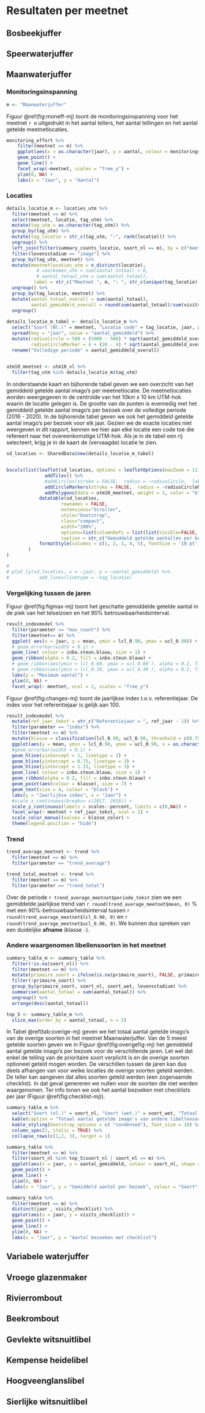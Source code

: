 # Resultaten per meetnet

## Bosbeekjuffer




## Speerwaterjuffer

## Maanwaterjuffer

### Monitoringsinspanning

```r
m <- "Maanwaterjuffer"
```

Figuur \@ref(fig:moneff-mj) toont de monitoringsinspanning voor het meetnet `r m` uitgedrukt in het aantal tellers, het aantal tellingen en het aantal getelde meetnetlocaties.

```r

monitoring_effort %>%
    filter(meetnet == m) %>%
    ggplot(aes(x = as.character(jaar), y = aantal, colour = monitoringsinspanning, group = monitoringsinspanning)) +
    geom_point() +
    geom_line() +
    facet_wrap(~meetnet, scales = "free_y") +
    ylim(0, NA) +
    labs(x = "Jaar", y = "Aantal")
```

### Locaties

```r

details_locatie_m <- locaties_utm %>%
  filter(meetnet == m) %>%
  select(meetnet, locatie, tag_utm) %>%
  mutate(tag_utm = as.character(tag_utm)) %>%
  group_by(tag_utm) %>%
  mutate(tag_locatie = str_c(tag_utm, "-", rank(locatie))) %>%
  ungroup() %>%
  left_join(filter(summary_counts_locatie, soort_nl == m), by = c("meetnet", "locatie")) %>%
  filter(levensstadium == "imago") %>%
  group_by(tag_utm, meetnet) %>%
  mutate(meetnetlocaties_utm = n_distinct(locatie),
           # voorkomen_utm = sum(aantal_totaal) > 0,
           # aantal_totaal_utm = sum(aantal_totaal),
          label = str_c("Meetnet ", m, ": ", str_c(unique(tag_locatie), collapse = ", "))) %>%
  ungroup() %>%
  group_by(tag_locatie, meetnet) %>%
  mutate(aantal_totaal_overall = sum(aantal_totaal),
         aantal_gemiddeld_overall = round(sum(aantal_totaal)/sum(visits), 1)) %>%
  ungroup()
  
details_locatie_m_tabel <- details_locatie_m %>%
  select("Soort (Nl.)" = meetnet, "Locatie code" = tag_locatie, jaar, aantal_gemiddeld, aantal_gemiddeld_overall, label) %>%
  spread(key = "jaar", value = "aantal_gemiddeld") %>%
  mutate(radiusCircle = 500 + (5000 - 500) * sqrt(aantal_gemiddeld_overall)/max(sqrt(aantal_gemiddeld_overall)) ,
         radiusCircleMarker = 4 + (20 - 4) * sqrt(aantal_gemiddeld_overall)/max(sqrt(aantal_gemiddeld_overall))) %>%
  rename("Volledige periode" = aantal_gemiddeld_overall)
  

utm10_meetnet <- utm10_vl %>%
  filter(tag_utm %in% details_locatie_m$tag_utm)
```

In onderstaande kaart en bijhorende tabel geven we een overzicht van het gemiddeld getelde aantal imago's per meetnetlocatie. De meetnetlocaties worden weergegeven in de centroïde van het 10km x 10 km UTM-hok waarin de locatie gelegen is. De grootte van de punten is evenredig met het gemiddeld getelde aantal imago's per bezoek over de volledige periode (2016 - 2020). In de bijhorende tabel geven we ook het gemiddeld getelde aantal imago's per bezoek voor elk jaar. Gezien we de exacte locaties niet weergeven in dit rapport, kennen we hier aan elke locatie een code toe die refereert naar het overeenkomstige UTM-hok. Als je in de tabel een rij selecteert, krijg je in de kaart de (vervaagde) locatie te zien.         


```r
sd_locaties <- SharedData$new(details_locatie_m_tabel)


bscols(list(leaflet(sd_locaties, options = leafletOptions(maxZoom = 11)) %>%
              addTiles() %>%
              #addCircles(stroke = FALSE,  radius = ~radiusCircle,  label = ~label, fillOpacity = 0.4) %>%
              addCircleMarkers(stroke = FALSE,  radius = ~radiusCircleMarker,  label = ~label, fillOpacity = 0.4) %>%
              addPolygons(data = utm10_meetnet, weight = 1, color = "blue", fill = FALSE, opacity = 0.5),
            datatable(sd_locaties, 
                    rownames = FALSE, 
                    extensions="Scroller", 
                    style="bootstrap",
                    class="compact", 
                    width="100%",
                    options=list(columnDefs = list(list(visible=FALSE, targets= c( 3, 4, 10, 11)))),
                    caption = str_c("Gemiddeld getelde aantallen per bezoek voor de verschillende locaties van het meetnet ", m)) %>%
            formatStyle(columns = c(1, 2, 3, 4, 5), fontSize = '10 pt')
        )
)

# 
# plot_ly(sd_locaties, x = ~jaar, y = ~aantal_gemiddeld) %>%
#           add_lines(linetype = ~tag_locatie) 
```



### Vergelijking tussen de jaren

Figuur \@ref(fig:figmax-mj) toont het geschatte gemiddelde getelde aantal in de piek van het telseizoen en het 90% betrouwbaarheidsinterval.

```r

result_indexmodel %>%
  filter(parameter == "max_count") %>%
  filter(meetnet== m) %>%
  ggplot( aes(x = jaar, y = mean, ymin = lcl_0.90, ymax = ucl_0.90)) +
  # geom_errorbar(width = 0.1) +
  geom_line( colour = inbo.steun.blauw, size = 1) +
  geom_ribbon(alpha = 0.2, fill = inbo.steun.blauw) + 
  # geom_ribbon(aes(ymin = lcl_0.60, ymax = ucl_0.60 ), alpha = 0.2, fill = inbo.steun.blauw) + 
  # geom_ribbon(aes(ymin = lcl_0.30, ymax = ucl_0.30 ), alpha = 0.2, fill = inbo.steun.blauw) + 
  labs(y = "Maximum aantal") +
  ylim(0, NA) +
  facet_wrap(~ meetnet, ncol = 2, scales = "free_y")

```

Figuur \@ref(fig:changes-mj) toont de jaarlijkse index t.o.v. referentiejaar. De index voor het referentiejaar is gelijk aan 100. 

```r

result_indexmodel %>%
  mutate(ref_jaar_tekst = str_c("Referentiejaar = ", ref_jaar - 1)) %>%
  filter(parameter == "index") %>%
  filter(meetnet == m) %>%
  mutate(klasse = classification(lcl_0.90, ucl_0.90, threshold = c(0.75, 1.33), reference = 1)) %>%
  ggplot(aes(y = mean, ymin = lcl_0.90, ymax = ucl_0.90, x = as.character(jaar), group = meetnet, label = klasse)) +
  #geom_errorbar(width = 0.1) +
  geom_hline(yintercept = 1, linetype = 2) +
  geom_hline(yintercept = 0.75, linetype = 3) +
  geom_hline(yintercept = 1.33, linetype = 3) +
  geom_line( colour = inbo.steun.blauw, size = 1) +
  geom_ribbon(alpha = 0.2, fill = inbo.steun.blauw) +  
  geom_point(aes(colour = klasse), size = 7) +
  geom_text(size = 4, colour = "black") +
  labs(y = "Jaarlijkse index", x = "Jaar") +
  #scale_x_continuous(breaks= c(2017, 2018)) +
  scale_y_continuous(labels = scales::percent, limits = c(0,NA)) +
  facet_wrap(~ meetnet + ref_jaar_tekst, ncol = 2) +
  scale_color_manual(values = klasse_color) +
  theme(legend.position = "hide")

```

### Trend

```r

trend_average_meetnet <- trend %>%
  filter(meetnet == m) %>%
  filter(parameter == "trend_average")

trend_total_meetnet <- trend %>%
  filter(meetnet == m) %>%
  filter(parameter == "trend_total")

```

Over de periode `r trend_average_meetnet$periode_tekst` zien we een gemiddelde jaarlijkse trend van `r round(trend_average_meetnet$mean, 0)` % met een 90%-betrouwbaarheidsinterval tussen `r round(trend_average_meetnet$lcl_0.90, 0)` en `r round(trend_average_meetnet$ucl_0.90, 0)`. We kunnen dus spreken van een duidelijke **afname** (klasse `-`). 



### Andere waargenomen libellensoorten in het meetnet

```r
summary_table_m <- summary_table %>%
  filter(!is.na(soort_nl)) %>%
  filter(meetnet == m) %>%
  mutate(primaire_soort = ifelse(is.na(primaire_soort), FALSE, primaire_soort)) %>%
  filter(!primaire_soort) %>%
  group_by(primaire_soort, soort_nl, soort_wet, levensstadium) %>%
  summarise(aantal_totaal = sum(aantal_totaal)) %>%
  ungroup() %>%
  arrange(desc(aantal_totaal))

top_5 <- summary_table_m %>%
  slice_max(order_by = aantal_totaal, n = 5)

```

In Tabel \@ref(tab:overige-mj) geven we het totaal aantal getelde imago's van de overige soorten in het meetnet Maanwaterjuffer. Van de 5 meest getelde soorten geven we in Figuur \@ref(fig:overigefig-mj) het gemiddeld aantal getelde imago's per bezoek voor de verschillende jaren. Let wel dat enkel de telling van de prioritaire soort verplicht is en de overige soorten optioneel geteld mogen worden. De verschillen tussen de jaren kan dus deels afhangen van voor welke locaties de overige soorten geteld werden. De teller kan aangeven dat alles soorten geteld werden (een zogenaamde checklist). In dat geval genereren we nullen voor de soorten die niet werden waargenomen. Ter info tonen we ook het aantal bezoeken met checklists per jaar (Figuur \@ref(fig:checklist-mj)).

```r
summary_table_m %>% 
  select("Soort (nl.)" = soort_nl, "Soort (wet.)" = soort_wet, "Totaal aantal" = aantal_totaal) %>%
  kable(caption = "Totaal aantal getelde imago's van andere libellensoorten in het meetnet Maanwaterjuffer") %>%
  kable_styling(bootstrap_options = c( "condensed"), font_size = 10) %>%
  column_spec(2, italic = TRUE) %>%
  collapse_rows(c(1,2, 3), target = 1) 
```




```r
summary_table %>% 
  filter(meetnet == m) %>%
  filter(soort_nl %in% top_5$soort_nl | soort_nl == m) %>%
  ggplot(aes(x = jaar, y = aantal_gemiddeld, colour = soort_nl, shape = soort_nl)) +
  geom_point() +
  geom_line() + 
  ylim(0, NA) +
  labs(x = "Jaar", y = "Gemiddeld aantal per bezoek", colour = "Soort", shape = "Soort")
```

```r
summary_table %>% 
  filter(meetnet == m) %>%
  distinct(jaar , visits_checklist) %>%
  ggplot(aes(x = jaar, y = visits_checklist)) +
  geom_point() +
  geom_line() + 
  ylim(0, NA) +
  labs(x = "Jaar", y = "Aantal bezoeken met checklist")
```

## Variabele waterjuffer

## Vroege glazenmaker

## Rivierrombout

## Beekrombout

## Gevlekte witsnuitlibel

## Kempense heidelibel

## Hoogveenglanslibel

## Sierlijke witsnuitlibel
